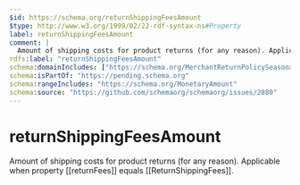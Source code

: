 ```yaml
---
$id: https://schema.org/returnShippingFeesAmount
$type: http://www.w3.org/1999/02/22-rdf-syntax-ns#Property
label: returnShippingFeesAmount
comment: |
  Amount of shipping costs for product returns (for any reason). Applicable when property [[returnFees]] equals [[ReturnShippingFees]].
rdfs:label: "returnShippingFeesAmount"
schema:domainIncludes: ["https://schema.org/MerchantReturnPolicySeasonalOverride","https://schema.org/MerchantReturnPolicy"]
schema:isPartOf: "https://pending.schema.org"
schema:rangeIncludes: "https://schema.org/MonetaryAmount"
schema:source: "https://github.com/schemaorg/schemaorg/issues/2880"
---
```


# returnShippingFeesAmount

Amount of shipping costs for product returns (for any reason). Applicable when property [[returnFees]] equals [[ReturnShippingFees]].

